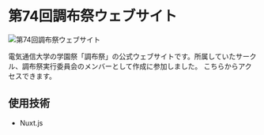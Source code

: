 

# 第74回調布祭ウェブサイト

<Image src={heroImage} alt="第74回調布祭ウェブサイト" />

電気通信大学の学園祭「調布祭」の公式ウェブサイトです。所属していたサークル、調布祭実行委員会のメンバーとして作成に参加しました。
こちらからアクセスできます。

<LinkCard href="https://www.chofusai.jp/" />

## 使用技術

- Nuxt.js
